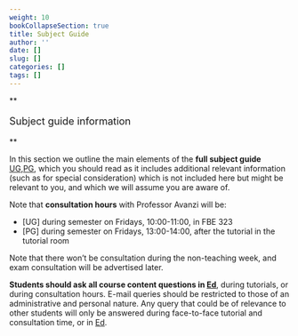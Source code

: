 ```yaml
---
weight: 10
bookCollapseSection: true 
title: Subject Guide
author: ''
date: []
slug: []
categories: []
tags: []
---
```




**<p style="font-size:18px;">Subject guide information</p>** 

In this section we outline the main elements of the **full subject guide** [UG](https://canvas.lms.unimelb.edu.au/courses/123529/modules/items/3619312),[PG](https://canvas.lms.unimelb.edu.au/courses/123552/modules/items/3619315), which you should read as it includes additional relevant information (such as for special consideration) which is not included here but might be relevant to you, and which we will assume you are aware of.

Note that **consultation hours** with Professor Avanzi will be:

- [UG] during semester on Fridays, 10:00-11:00, in FBE 323
- [PG] during semester on Fridays, 13:00-14:00, after the tutorial in the tutorial room

Note that there won’t be consultation during the non-teaching week, and exam consultation will be advertised later.

**Students should ask all course content questions in [Ed](https://canvas.lms.unimelb.edu.au/courses/173733/external_tools/5601?display=borderless)**, during tutorials, or during consultation hours. E-mail queries should be restricted to those of an administrative and personal nature. Any query that could be of relevance to other students will only be answered during face-to-face tutorial and consultation time, or in [Ed](https://canvas.lms.unimelb.edu.au/courses/173733/external_tools/5601?display=borderless).